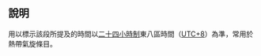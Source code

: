 {{Hatnote|[[File:Nuvola apps important yellow.svg|17px]]&nbsp;除特别注明外，本段時間均以[[二十四小時制]]東八區時間（[[UTC+08:00|UTC+8]]）為準。}}<noinclude>
==說明==
用以標示該段所提及的時間以[[二十四小時制]]東八區時間（[[UTC+08:00|UTC+8]]）為準，常用於熱帶氣旋條目。
{{documentation|Template:NoteUTC+8/doc}}
</noinclude>